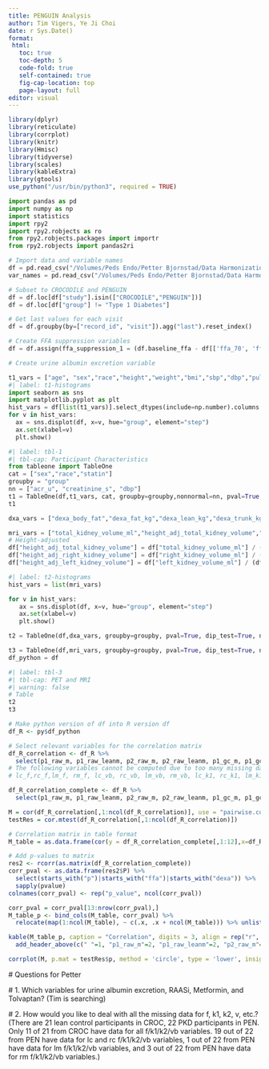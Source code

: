 ```yaml
---
title: PENGUIN Analysis
author: Tim Vigers, Ye Ji Choi
date: r Sys.Date()
format:
 html:
   toc: true
   toc-depth: 5
   code-fold: true
   self-contained: true
   fig-cap-location: top
   page-layout: full
editor: visual
---
```


```r
library(dplyr)
library(reticulate)
library(corrplot)
library(knitr)
library(Hmisc)
library(tidyverse)
library(scales)
library(kableExtra)
library(gtools)
use_python("/usr/bin/python3", required = TRUE)
```

```python
import pandas as pd
import numpy as np
import statistics
import rpy2
import rpy2.robjects as ro
from rpy2.robjects.packages import importr
from rpy2.robjects import pandas2ri

# Import data and variable names
df = pd.read_csv("/Volumes/Peds Endo/Petter Bjornstad/Data Harmonization/Data Clean/harmonized_dataset.csv", low_memory=False)
var_names = pd.read_csv("/Volumes/Peds Endo/Petter Bjornstad/Data Harmonization/data_dictionary_master.csv", low_memory=False)

# Subset to CROCODILE and PENGUIN
df = df.loc[df["study"].isin(["CROCODILE","PENGUIN"])]
df = df.loc[df["group"] != "Type 1 Diabetes"]

# Get last values for each visit
df = df.groupby(by=["record_id", "visit"]).agg("last").reset_index()

# Create FFA suppression variables
df = df.assign(ffa_suppression_1 = (df.baseline_ffa - df[['ffa_70', 'ffa_80', 'ffa_90']].mean(axis=1))/df.baseline_ffa*100, ffa_suppression_2 = (df.baseline_ffa -  df[['ffa_250', 'ffa_260', 'ffa_270']].mean(axis=1))/df.baseline_ffa*100)

# Create urine albumin excretion variable


```

```python
t1_vars = ["age", "sex","race","height","weight","bmi","sbp","dbp","pulse","creatinine_s","eGFR_CKD_epi","acr_u","statin"]
#| label: t1-histograms
import seaborn as sns
import matplotlib.pyplot as plt
hist_vars = df[list(t1_vars)].select_dtypes(include=np.number).columns.tolist()
for v in hist_vars:
  ax = sns.displot(df, x=v, hue="group", element="step")
  ax.set(xlabel=v)
  plt.show()
```

```python
#| label: tbl-1
#| tbl-cap: Participant Characteristics
from tableone import TableOne
cat = ["sex","race","statin"]
groupby = "group"
nn = ["acr_u", "creatinine_s", "dbp"]
t1 = TableOne(df,t1_vars, cat, groupby=groupby,nonnormal=nn, pval=True,dip_test=True, normal_test=True, tukey_test=True,decimals=3)
t1
```

```python
dxa_vars = ["dexa_body_fat","dexa_fat_kg","dexa_lean_kg","dexa_trunk_kg","p1_raw_m","p1_raw_leanm","p1_gc_m","p1_gc_leanm","p2_raw_m","p2_raw_leanm","p2_gc_m","p2_gc_leanm", "ffa_suppression_1", "ffa_suppression_2"]
```

```python
mri_vars = ["total_kidney_volume_ml","height_adj_total_kidney_volume","right_kidney_volume_ml","height_adj_right_kidney_volume","left_kidney_volume_ml","height_adj_left_kidney_volume","total_liver_volume_ml","total_cyst_volume_ml","total_number_of_cysts","lc_f","lc_k1","lc_k2","lc_vb","rc_f","rc_k1","rc_k2","rc_vb","lm_f","lm_k1","lm_k2","lm_vb","rm_f","rm_k1","rm_k2","rm_vb"]
# Height-adjusted
df["height_adj_total_kidney_volume"] = df["total_kidney_volume_ml"] / (df["height"] / 100)
df["height_adj_right_kidney_volume"] = df["right_kidney_volume_ml"] / (df["height"] / 100)
df["height_adj_left_kidney_volume"] = df["left_kidney_volume_ml"] / (df["height"] / 100)
```

```python
#| label: t2-histograms
hist_vars = list(mri_vars)

for v in hist_vars:
   ax = sns.displot(df, x=v, hue="group", element="step")
   ax.set(xlabel=v)
   plt.show()
```

```python

t2 = TableOne(df,dxa_vars, groupby=groupby, pval=True, dip_test=True, normal_test=True, tukey_test=True, decimals=3)

t3 = TableOne(df,mri_vars, groupby=groupby, pval=True, dip_test=True, normal_test=True, tukey_test=True, decimals=3)
df_python = df
```

```python
#| label: tbl-3
#| tbl-cap: PET and MRI
#| warning: false
# Table
t2
t3
```

```r
# Make python version of df into R version df
df_R <- py$df_python

# Select relevant variables for the correlation matrix
df_R_correlation <- df_R %>%
  select(p1_raw_m, p1_raw_leanm, p2_raw_m, p2_raw_leanm, p1_gc_m, p1_gc_leanm, p2_gc_m, p2_gc_leanm, ffa_suppression_1, ffa_suppression_2, dexa_body_fat, dexa_lean_mass, right_kidney_volume_ml, height_adj_right_kidney_volume, left_kidney_volume_ml, height_adj_left_kidney_volume, total_liver_volume_ml, total_cyst_volume_ml, total_number_of_cysts)
# The following variables cannot be computed due to too many missing data
# lc_f,rc_f,lm_f, rm_f, lc_vb, rc_vb, lm_vb, rm_vb, lc_k1, rc_k1, lm_k1, rm_k1, lc_k2, rc_k2, lm_k2, rm_k2

df_R_correlation_complete <- df_R %>%
  select(p1_raw_m, p1_raw_leanm, p2_raw_m, p2_raw_leanm, p1_gc_m, p1_gc_leanm, p2_gc_m, p2_gc_leanm, ffa_suppression_1, ffa_suppression_2, dexa_body_fat, dexa_lean_mass, right_kidney_volume_ml, height_adj_right_kidney_volume, left_kidney_volume_ml, height_adj_left_kidney_volume, total_liver_volume_ml, total_cyst_volume_ml, total_number_of_cysts, lc_f,rc_f,lm_f, rm_f, lc_vb, rc_vb, lm_vb, rm_vb, lc_k1, rc_k1, lm_k1, rm_k1, lc_k2, rc_k2, lm_k2, rm_k2)

M = cor(df_R_correlation[,1:ncol(df_R_correlation)], use = "pairwise.complete.obs") 
testRes = cor.mtest(df_R_correlation[,1:ncol(df_R_correlation)]) 

# Correlation matrix in table format
M_table = as.data.frame(cor(y = df_R_correlation_complete[,1:12],x=df_R_correlation_complete[,13:ncol(df_R_correlation_complete)], use = "pairwise.complete.obs"))

# Add p-values to matrix
res2 <- rcorr(as.matrix(df_R_correlation_complete))
corr_pval <- as.data.frame(res2$P) %>%
  select(starts_with("p")|starts_with("ffa")|starts_with("dexa")) %>%
  sapply(pvalue) 
colnames(corr_pval) <- rep("p_value", ncol(corr_pval))

corr_pval = corr_pval[13:nrow(corr_pval),]
M_table_p <- bind_cols(M_table, corr_pval) %>%
  relocate(map(1:ncol(M_table), ~ c(.x, .x + ncol(M_table))) %>% unlist())

kable(M_table_p, caption = "Correlation", digits = 3, align = rep("r", ncol(M_table_p))) %>%
  add_header_above(c(" "=1, "p1_raw_m"=2, "p1_raw_leanm"=2, "p2_raw_m"=2, "p2_raw_leanm"=2, "p1_gc_m"=2, "p1_gc_leanm"=2, "p2_gc_m"=2, "p2_gc_leanm"=2, "ffa_suppression_1"=2, "ffa_suppression_2"=2, "dexa_body_fat"=2, "dexa_lean_mass"=2))

corrplot(M, p.mat = testRes$p, method = 'circle', type = 'lower', insig='blank', addCoef.col ='white', order = 'AOE', diag=FALSE, number.cex = 0.8)
```

\# Questions for Petter

\# 1. Which variables for urine albumin excretion, RAASi, Metformin, and Tolvaptan? (Tim is searching)

\# 2. How would you like to deal with all the missing data for f, k1, k2, v, etc.? (There are 21 lean control participants in CROC, 22 PKD participants in PEN. Only 11 of 21 from CROC have data for all f/k1/k2/vb variables. 19 out of 22 from PEN have data for lc and rc f/k1/k2/vb variables, 1 out of 22 from PEN have data for lm f/k1/k2/vb variables, and 3 out of 22 from PEN have data for rm f/k1/k2/vb variables.)
